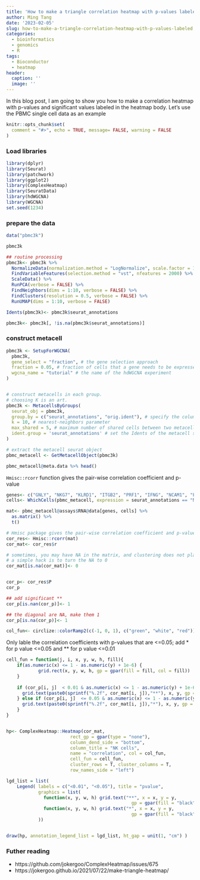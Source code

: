 ```yaml
---
title: 'How to make a triangle correlation heatmap with p-values labeled '
author: Ming Tang
date: '2023-02-05'
slug: how-to-make-a-triangle-correlation-heatmap-with-p-values-labeled
categories:
  - bioinformatics
  - genomics
  - R
tags:
  - Bioconductor
  - heatmap
header:
  caption: ''
  image: ''
---
```


In this blog post, I am going to show you how to make a correlation heatmap with p-values
and significant values labeled in the heatmap body. Let's use the PBMC single cell data 
as an example


```r
knitr::opts_chunk$set(
  comment = "#>", echo = TRUE, message= FALSE, warning = FALSE
)
```

### Load libraries

```r
library(dplyr)
library(Seurat)
library(patchwork)
library(ggplot2)
library(ComplexHeatmap)
library(SeuratData)
library(hdWGCNA)
library(WGCNA)
set.seed(1234)
```


### prepare the data 

```r
data("pbmc3k")

pbmc3k

## routine processing
pbmc3k<- pbmc3k %>% 
  NormalizeData(normalization.method = "LogNormalize", scale.factor = 10000) %>%
  FindVariableFeatures(selection.method = "vst", nfeatures = 2000) %>%
  ScaleData() %>%
  RunPCA(verbose = FALSE) %>%
  FindNeighbors(dims = 1:10, verbose = FALSE) %>%
  FindClusters(resolution = 0.5, verbose = FALSE) %>%
  RunUMAP(dims = 1:10, verbose = FALSE)

Idents(pbmc3k)<- pbmc3k$seurat_annotations

pbmc3k<- pbmc3k[, !is.na(pbmc3k$seurat_annotations)]

```

### construct metacell

```r
pbmc3k <- SetupForWGCNA(
  pbmc3k,
  gene_select = "fraction", # the gene selection approach
  fraction = 0.05, # fraction of cells that a gene needs to be expressed in order to be included
  wgcna_name = "tutorial" # the name of the hdWGCNA experiment
)


# construct metacells in each group.
# choosing K is an art. 
pbmc3k <- MetacellsByGroups(
  seurat_obj = pbmc3k,
  group.by = c("seurat_annotations", "orig.ident"), # specify the columns in seurat_obj@meta.data to group by
  k = 10, # nearest-neighbors parameter
  max_shared = 5, # maximum number of shared cells between two metacells
  ident.group = 'seurat_annotations' # set the Idents of the metacell seurat object
)

# extract the metacell seurat object 
pbmc_metacell <- GetMetacellObject(pbmc3k)

pbmc_metacell@meta.data %>% head()
```

`Hmisc::rcorr` function gives the pair-wise correlation coefficient and p-value

```r

genes<- c("GNLY", "NKG7", "KLRD1", "ITGB2", "PRF1", "IFNG", "NCAM1", "FCGR3A", "CCR7", "CXCR3", "IL2RB")
cells<- WhichCells(pbmc_metacell, expression = seurat_annotations == "NK")

mat<- pbmc_metacell@assays$RNA@data[genes, cells] %>% 
  as.matrix() %>%
  t()

# Hmisc package gives the pair-wise correlation coefficient and p-value
cor_res<- Hmisc::rcorr(mat) 
cor_mat<- cor_res$r

# sometimes, you may have NA in the matrix, and clustering does not play well with it
# a simple hack is to turn the NA to 0
cor_mat[is.na(cor_mat)]<- 0


cor_p<- cor_res$P
cor_p

## add significant **
cor_p[is.nan(cor_p)]<- 1

## the diagonal are NA, make them 1 
cor_p[is.na(cor_p)]<- 1

col_fun<- circlize::colorRamp2(c(-1, 0, 1), c("green", "white", "red"))
```


Only lable the correlation coefficients with p-values that are <=0.05;
add * for p value <=0.05 and ** for p value <=0.01

```r
cell_fun = function(j, i, x, y, w, h, fill){
    if(as.numeric(x) <= 1 - as.numeric(y) + 1e-6) {
            grid.rect(x, y, w, h, gp = gpar(fill = fill, col = fill))
    }
  
    if (cor_p[i, j]  < 0.01 & as.numeric(x) <= 1 - as.numeric(y) + 1e-6){
      grid.text(paste0(sprintf("%.2f", cor_mat[i, j]),"**"), x, y, gp = gpar(fontsize = 10))
    } else if (cor_p[i, j]  <= 0.05 & as.numeric(x) <= 1 - as.numeric(y) + 1e-6){
      grid.text(paste0(sprintf("%.2f", cor_mat[i, j]),"*"), x, y, gp = gpar(fontsize = 10))
    }
}


hp<- ComplexHeatmap::Heatmap(cor_mat,
                        rect_gp = gpar(type = "none"),
                        column_dend_side = "bottom",
                        column_title = "NK cells",
                        name = "correlation", col = col_fun,
                        cell_fun = cell_fun,
                        cluster_rows = T, cluster_columns = T,
                        row_names_side = "left")

lgd_list = list(
    Legend( labels = c("<0.01", "<0.05"), title = "pvalue",
            graphics = list(
              function(x, y, w, h) grid.text("**", x = x, y = y,
                                               gp = gpar(fill = "black")),
              function(x, y, w, h) grid.text("*", x = x, y = y,
                                               gp = gpar(fill = "black")))
            ))


draw(hp, annotation_legend_list = lgd_list, ht_gap = unit(1, "cm") )
```

### Futher reading

* https://github.com/jokergoo/ComplexHeatmap/issues/675
* https://jokergoo.github.io/2021/07/22/make-triangle-heatmap/

